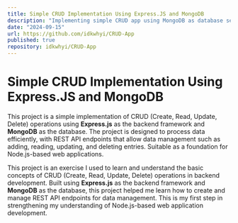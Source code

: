```yaml
---
title: Simple CRUD Implementation Using Express.JS and MongoDB
description: "Implementing simple CRUD app using MongoDB as database services and Express.js to handle the API request"
date: "2024-09-15"
url: https://github.com/idkwhyi/CRUD-App
published: true
repository: idkwhyi/CRUD-App
---
```


# Simple CRUD Implementation Using Express.JS and MongoDB

This project is a simple implementation of CRUD (Create, Read, Update, Delete) operations using **Express.js** as the backend framework and **MongoDB** as the database. The project is designed to process data efficiently, with REST API endpoints that allow data management such as adding, reading, updating, and deleting entries. Suitable as a foundation for Node.js-based web applications.

This project is an exercise I used to learn and understand the basic concepts of CRUD (Create, Read, Update, Delete) operations in backend development. Built using **Express.js** as the backend framework and **MongoDB** as the database, this project helped me learn how to create and manage REST API endpoints for data management. This is my first step in strengthening my understanding of Node.js-based web application development.
